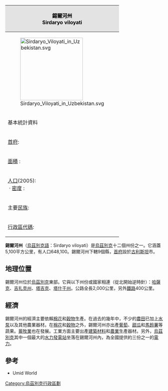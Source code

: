 {| class="toccolours" cellpadding="2" style="float: right; margin-left: 2em; width: 275px; font-size: 100%;" cellspacing="5" background=#E3E3E3 
! colspan="2" style="background:#E3E3E3; color:#000000; text-align:center; font-size: 100%;" | 錫爾河州 <br /> Sirdaryo viloyati
|- align="center"
! colspan=2; bgcolor="#FFFFFF" |[[File:Sirdaryo_Viloyati_in_Uzbekistan.svg|200px]]
|- align="center" bgcolor="#e3e3e3"
! colspan=2 | 基本統計資料
|- bgcolor="#FFFFFF"
| [[首府|首府]]: || [[古利斯坦|古利斯坦]]市 
|- bgcolor="#FFFFFF"
| [[面積|面積]] : || 5,100 [[平方公里|平方公里]]
|- bgcolor="#FFFFFF"
| [[人口|人口]](2005):<br /> · [[人口密度|密度]] : || 648,100人<br /> · 每[[平方公里|平方公里]]127人; 
|- bgcolor="#FFFFFF"
| 主要[[民族|民族]]: || 
|- bgcolor="#FFFFFF"
| [[ISO_3166-2|行政區代碼]]: || UZ-SI
|}

'''錫爾河州'''（[[烏茲別克語|烏茲別克語]]：Sirdaryo viloyati）是[[烏茲別克|烏茲別克]]十二個州份之一。它涵蓋5,100平方公里，有人口648,100。錫爾河州下轄9個縣，[[首府|首府]]設於[[古利斯坦|古利斯坦]]市。

== 地理位置 ==

錫爾河州位於[[烏茲別克|烏茲別克]]東部。它與以下州份或國家相連（從北開始逆時針）：[[哈薩克|哈薩克]]、[[吉扎克州|吉扎克州]]、[[塔吉克斯坦|塔吉克]]、[[塔什干州|塔什干州]]。公路全長2,000公里，另外[[鐵路|鐵路]]400公里。

== 經濟 ==
錫爾河州的經濟主要依賴[[棉花|棉花]]和[[穀物|穀物]]生產。在過去的幾年中，不少的[[農田|農田]]已加上[[水泵|水泵]]以及其他農業器材。在[[棉花|棉花]]和[[穀物|穀物]]之外，錫爾河州亦出產[[葡萄|葡萄]]、[[甜瓜|甜瓜]]和[[馬鈴薯|馬鈴薯]]等蔬果。[[蓄牧業|蓄牧業]]也在發展。工業方面主要出產[[建築材料|建築材料]]和[[農業|農業]]生產器材。另外，[[烏茲別克|烏茲別克]]其中一個最大的[[水力發電站|水力發電站]]坐落在錫爾河州內，為全國提供約三份之一的[[電力|電力]]。

== 參考 ==
* Umid World
{{Uzbekistan Province}}

[[Category:烏茲別克行政區劃|Category:烏茲別克行政區劃]]